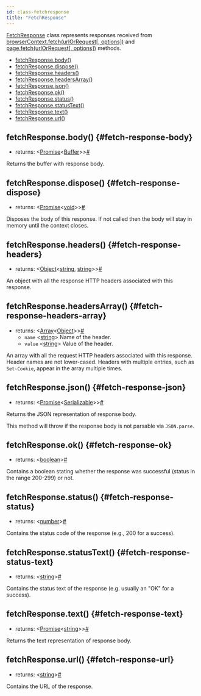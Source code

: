 ```yaml
---
id: class-fetchresponse
title: "FetchResponse"
---
```


[FetchResponse] class represents responses received from [browserContext.fetch(urlOrRequest[, options])](./api/class-browsercontext.mdx#browser-context-fetch) and [page.fetch(urlOrRequest[, options])](./api/class-page.mdx#page-fetch) methods.


- [fetchResponse.body()](./api/class-fetchresponse.mdx#fetch-response-body)
- [fetchResponse.dispose()](./api/class-fetchresponse.mdx#fetch-response-dispose)
- [fetchResponse.headers()](./api/class-fetchresponse.mdx#fetch-response-headers)
- [fetchResponse.headersArray()](./api/class-fetchresponse.mdx#fetch-response-headers-array)
- [fetchResponse.json()](./api/class-fetchresponse.mdx#fetch-response-json)
- [fetchResponse.ok()](./api/class-fetchresponse.mdx#fetch-response-ok)
- [fetchResponse.status()](./api/class-fetchresponse.mdx#fetch-response-status)
- [fetchResponse.statusText()](./api/class-fetchresponse.mdx#fetch-response-status-text)
- [fetchResponse.text()](./api/class-fetchresponse.mdx#fetch-response-text)
- [fetchResponse.url()](./api/class-fetchresponse.mdx#fetch-response-url)

## fetchResponse.body() {#fetch-response-body}
- returns:<a aria-hidden="true" tabindex="-1" class="list-anchor-link" id="fetch-response-body-return"/> &#60;[Promise]<[Buffer]>&#62;<a href="#fetch-response-body-return" class="list-anchor">#</a>

Returns the buffer with response body.

## fetchResponse.dispose() {#fetch-response-dispose}
- returns:<a aria-hidden="true" tabindex="-1" class="list-anchor-link" id="fetch-response-dispose-return"/> &#60;[Promise]<[void]>&#62;<a href="#fetch-response-dispose-return" class="list-anchor">#</a>

Disposes the body of this response. If not called then the body will stay in memory until the context closes.

## fetchResponse.headers() {#fetch-response-headers}
- returns:<a aria-hidden="true" tabindex="-1" class="list-anchor-link" id="fetch-response-headers-return"/> &#60;[Object]<[string], [string]>&#62;<a href="#fetch-response-headers-return" class="list-anchor">#</a>

An object with all the response HTTP headers associated with this response.

## fetchResponse.headersArray() {#fetch-response-headers-array}
- returns:<a aria-hidden="true" tabindex="-1" class="list-anchor-link" id="fetch-response-headers-array-return"/> &#60;[Array]<[Object]>&#62;<a href="#fetch-response-headers-array-return" class="list-anchor">#</a>
  - `name` &#60;[string]&#62; Name of the header.
  - `value` &#60;[string]&#62; Value of the header.

An array with all the request HTTP headers associated with this response. Header names are not lower-cased. Headers with multiple entries, such as `Set-Cookie`, appear in the array multiple times.

## fetchResponse.json() {#fetch-response-json}
- returns:<a aria-hidden="true" tabindex="-1" class="list-anchor-link" id="fetch-response-json-return"/> &#60;[Promise]<[Serializable]>&#62;<a href="#fetch-response-json-return" class="list-anchor">#</a>

Returns the JSON representation of response body.

This method will throw if the response body is not parsable via `JSON.parse`.

## fetchResponse.ok() {#fetch-response-ok}
- returns:<a aria-hidden="true" tabindex="-1" class="list-anchor-link" id="fetch-response-ok-return"/> &#60;[boolean]&#62;<a href="#fetch-response-ok-return" class="list-anchor">#</a>

Contains a boolean stating whether the response was successful (status in the range 200-299) or not.

## fetchResponse.status() {#fetch-response-status}
- returns:<a aria-hidden="true" tabindex="-1" class="list-anchor-link" id="fetch-response-status-return"/> &#60;[number]&#62;<a href="#fetch-response-status-return" class="list-anchor">#</a>

Contains the status code of the response (e.g., 200 for a success).

## fetchResponse.statusText() {#fetch-response-status-text}
- returns:<a aria-hidden="true" tabindex="-1" class="list-anchor-link" id="fetch-response-status-text-return"/> &#60;[string]&#62;<a href="#fetch-response-status-text-return" class="list-anchor">#</a>

Contains the status text of the response (e.g. usually an "OK" for a success).

## fetchResponse.text() {#fetch-response-text}
- returns:<a aria-hidden="true" tabindex="-1" class="list-anchor-link" id="fetch-response-text-return"/> &#60;[Promise]<[string]>&#62;<a href="#fetch-response-text-return" class="list-anchor">#</a>

Returns the text representation of response body.

## fetchResponse.url() {#fetch-response-url}
- returns:<a aria-hidden="true" tabindex="-1" class="list-anchor-link" id="fetch-response-url-return"/> &#60;[string]&#62;<a href="#fetch-response-url-return" class="list-anchor">#</a>

Contains the URL of the response.

[Accessibility]: ./api/class-accessibility.mdx "Accessibility"
[Android]: ./api/class-android.mdx "Android"
[AndroidDevice]: ./api/class-androiddevice.mdx "AndroidDevice"
[AndroidInput]: ./api/class-androidinput.mdx "AndroidInput"
[AndroidSocket]: ./api/class-androidsocket.mdx "AndroidSocket"
[AndroidWebView]: ./api/class-androidwebview.mdx "AndroidWebView"
[Browser]: ./api/class-browser.mdx "Browser"
[BrowserContext]: ./api/class-browsercontext.mdx "BrowserContext"
[BrowserServer]: ./api/class-browserserver.mdx "BrowserServer"
[BrowserType]: ./api/class-browsertype.mdx "BrowserType"
[CDPSession]: ./api/class-cdpsession.mdx "CDPSession"
[ConsoleMessage]: ./api/class-consolemessage.mdx "ConsoleMessage"
[Coverage]: ./api/class-coverage.mdx "Coverage"
[Dialog]: ./api/class-dialog.mdx "Dialog"
[Download]: ./api/class-download.mdx "Download"
[Electron]: ./api/class-electron.mdx "Electron"
[ElectronApplication]: ./api/class-electronapplication.mdx "ElectronApplication"
[ElementHandle]: ./api/class-elementhandle.mdx "ElementHandle"
[FetchResponse]: ./api/class-fetchresponse.mdx "FetchResponse"
[FileChooser]: ./api/class-filechooser.mdx "FileChooser"
[Frame]: ./api/class-frame.mdx "Frame"
[JSHandle]: ./api/class-jshandle.mdx "JSHandle"
[Keyboard]: ./api/class-keyboard.mdx "Keyboard"
[Locator]: ./api/class-locator.mdx "Locator"
[Logger]: ./api/class-logger.mdx "Logger"
[Mouse]: ./api/class-mouse.mdx "Mouse"
[Page]: ./api/class-page.mdx "Page"
[Playwright]: ./api/class-playwright.mdx "Playwright"
[Request]: ./api/class-request.mdx "Request"
[Response]: ./api/class-response.mdx "Response"
[Route]: ./api/class-route.mdx "Route"
[Selectors]: ./api/class-selectors.mdx "Selectors"
[TimeoutError]: ./api/class-timeouterror.mdx "TimeoutError"
[Touchscreen]: ./api/class-touchscreen.mdx "Touchscreen"
[Tracing]: ./api/class-tracing.mdx "Tracing"
[Video]: ./api/class-video.mdx "Video"
[WebSocket]: ./api/class-websocket.mdx "WebSocket"
[Worker]: ./api/class-worker.mdx "Worker"
[Fixtures]: ./api/class-fixtures.mdx "Fixtures"
[Test]: ./api/class-test.mdx "Test"
[TestConfig]: ./api/class-testconfig.mdx "TestConfig"
[TestError]: ./api/class-testerror.mdx "TestError"
[TestInfo]: ./api/class-testinfo.mdx "TestInfo"
[TestProject]: ./api/class-testproject.mdx "TestProject"
[WorkerInfo]: ./api/class-workerinfo.mdx "WorkerInfo"
[Location]: ./api/class-location.mdx "Location"
[Reporter]: ./api/class-reporter.mdx "Reporter"
[Suite]: ./api/class-suite.mdx "Suite"
[TestCase]: ./api/class-testcase.mdx "TestCase"
[TestResult]: ./api/class-testresult.mdx "TestResult"
[TestStep]: ./api/class-teststep.mdx "TestStep"
[Element]: https://developer.mozilla.org/en-US/docs/Web/API/element "Element"
[EvaluationArgument]: ./core-concepts.mdx#evaluation-argument "EvaluationArgument"
[Promise]: https://developer.mozilla.org/en-US/docs/Web/JavaScript/Reference/Global_Objects/Promise "Promise"
[iterator]: https://developer.mozilla.org/en-US/docs/Web/JavaScript/Reference/Iteration_protocols "Iterator"
[origin]: https://developer.mozilla.org/en-US/docs/Glossary/Origin "Origin"
[selector]: https://developer.mozilla.org/en-US/docs/Web/CSS/CSS_Selectors "selector"
[Serializable]: https://developer.mozilla.org/en-US/docs/Web/JavaScript/Reference/Global_Objects/JSON/stringify#Description "Serializable"
[UIEvent.detail]: https://developer.mozilla.org/en-US/docs/Web/API/UIEvent/detail "UIEvent.detail"
[UnixTime]: https://en.wikipedia.org/wiki/Unix_time "Unix Time"
[xpath]: https://developer.mozilla.org/en-US/docs/Web/XPath "xpath"

[Array]: https://developer.mozilla.org/en-US/docs/Web/JavaScript/Reference/Global_Objects/Array "Array"
[boolean]: https://developer.mozilla.org/en-US/docs/Web/JavaScript/Data_structures#Boolean_type "Boolean"
[Buffer]: https://nodejs.org/api/buffer.html#buffer_class_buffer "Buffer"
[ChildProcess]: https://nodejs.org/api/child_process.html "ChildProcess"
[Error]: https://nodejs.org/api/errors.html#errors_class_error "Error"
[EventEmitter]: https://nodejs.org/api/events.html#events_class_eventemitter "EventEmitter"
[function]: https://developer.mozilla.org/en-US/docs/Web/JavaScript/Reference/Global_Objects/Function "Function"
[Map]: https://developer.mozilla.org/en-US/docs/Web/JavaScript/Reference/Global_Objects/Map "Map"
[null]: https://developer.mozilla.org/en-US/docs/Web/JavaScript/Reference/Global_Objects/null "null"
[number]: https://developer.mozilla.org/en-US/docs/Web/JavaScript/Data_structures#Number_type "Number"
[Object]: https://developer.mozilla.org/en-US/docs/Web/JavaScript/Reference/Global_Objects/Object "Object"
[Promise]: https://developer.mozilla.org/en-US/docs/Web/JavaScript/Reference/Global_Objects/Promise "Promise"
[Readable]: https://nodejs.org/api/stream.html#stream_class_stream_readable "Readable"
[RegExp]: https://developer.mozilla.org/en-US/docs/Web/JavaScript/Reference/Global_Objects/RegExp "RegExp"
[string]: https://developer.mozilla.org/en-US/docs/Web/JavaScript/Data_structures#String_type "string"
[void]: https://developer.mozilla.org/en-US/docs/Web/JavaScript/Reference/Global_Objects/undefined "void"
[URL]: https://nodejs.org/api/url.html "URL"

[all available image tags]: https://mcr.microsoft.com/v2/playwright/tags/list "all available image tags"
[Docker Hub]: https://hub.docker.com/_/microsoft-playwright "Docker Hub"
[Dockerfile.focal]: https://github.com/microsoft/playwright/blob/master/utils/docker/Dockerfile.focal "Dockerfile.focal"
